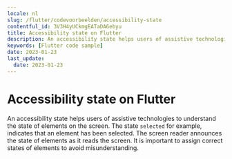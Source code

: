 ```yaml
---
locale: nl
slug: /flutter/codevoorbeelden/accessibility-state
contentful_id: 3V3H4yUCkmgEATaDA6ebyu
title: Accessibility state on Flutter
description: An accessibility state helps users of assistive technologies to understand the state of elements on the screen.
keywords: [Flutter code sample]
date: 2023-01-23
last_update:
  date: 2023-01-23
---
```


# Accessibility state on Flutter

An accessibility state helps users of assistive technologies to understand the state of elements on the screen. The state `selected` for example, indicates that an element has been selected. The screen reader announces the state of elements as it reads the screen. It is important to assign correct states of elements to avoid misunderstanding.

<CodeSample id="accessibility-state" locale="nl" platform="flutter"/>
